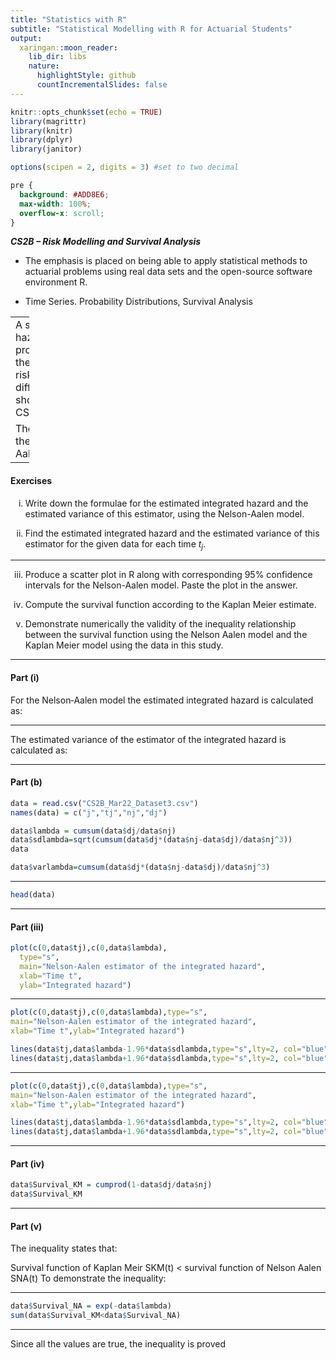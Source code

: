 ```yaml
---
title: "Statistics with R"
subtitle: "Statistical Modelling with R for Actuarial Students"
output:
  xaringan::moon_reader:
    lib_dir: libs
    nature:
      highlightStyle: github
      countIncrementalSlides: false
---
```


```r
knitr::opts_chunk$set(echo = TRUE)
library(magrittr)
library(knitr)
library(dplyr)
library(janitor)

options(scipen = 2, digits = 3) #set to two decimal 
```

```css
pre {
  background: #ADD8E6;
  max-width: 100%;
  overflow-x: scroll;
}
```


***CS2B – Risk Modelling and Survival Analysis ***


* The emphasis is placed on being able to apply statistical methods to actuarial problems using real data sets and the open-source software environment R. 

* Time Series. Probability Distributions, Survival Analysis

---
A study aimed at estimating hazard rates and survival probabilities has produced the results of
Nj=Number at risk and Dj=Decrements for different time intervals tj as shown in 
CS2B_Mar22_Dataset3.csv. 

The researchers analysed the results using Nelson-Aalen model 
of comparison.

---

#### Exercises

i) Write down the formulae for the estimated integrated hazard and the estimated variance of 
this estimator, using the Nelson-Aalen model. 

ii) Find the estimated integrated hazard and the estimated variance of this estimator for the 
given data for each time $t_j$. 


---


iii) Produce a scatter plot in R along with corresponding 95% confidence intervals for the 
Nelson-Aalen model. Paste the plot in the answer.

iv) Compute the survival function according to the Kaplan Meier estimate. 

v) Demonstrate numerically the validity of the inequality relationship between the survival 
function using the Nelson Aalen model and the Kaplan Meier model using the data in this 
study. 


---

#### Part  (i)
For the Nelson‐Aalen model the estimated integrated hazard is calculated as:

---

The estimated variance of the estimator of the integrated hazard is 
calculated as: 
 
 
--- 

#### Part (b)

```r
data = read.csv("CS2B_Mar22_Dataset3.csv")
names(data) = c("j","tj","nj","dj")
```


```r
data$lambda = cumsum(data$dj/data$nj) 
data$sdlambda=sqrt(cumsum(data$dj*(data$nj-data$dj)/data$nj^3)) 
data

data$varlambda=cumsum(data$dj*(data$nj-data$dj)/data$nj^3) 

```


---

```r
head(data)


```

---

#### Part (iii)

```r
plot(c(0,data$tj),c(0,data$lambda),
  type="s",
  main="Nelson-Aalen estimator of the integrated hazard",
  xlab="Time t",
  ylab="Integrated hazard") 

```

---

```r
plot(c(0,data$tj),c(0,data$lambda),type="s",
main="Nelson-Aalen estimator of the integrated hazard",
xlab="Time t",ylab="Integrated hazard")

lines(data$tj,data$lambda-1.96*data$sdlambda,type="s",lty=2, col="blue")
lines(data$tj,data$lambda+1.96*data$sdlambda,type="s",lty=2, col="blue")
```


---

```r
plot(c(0,data$tj),c(0,data$lambda),type="s",
main="Nelson-Aalen estimator of the integrated hazard",
xlab="Time t",ylab="Integrated hazard")

lines(data$tj,data$lambda-1.96*data$sdlambda,type="s",lty=2, col="blue")
lines(data$tj,data$lambda+1.96*data$sdlambda,type="s",lty=2, col="blue")
```
---

#### Part (iv)
```r
data$Survival_KM = cumprod(1-data$dj/data$nj)
data$Survival_KM
```

---

#### Part (v)

The inequality states that:
 
Survival function of Kaplan Meir SKM(t) < survival function of Nelson Aalen SNA(t) 
To demonstrate the inequality:


---

```r
data$Survival_NA = exp(-data$lambda)
sum(data$Survival_KM<data$Survival_NA)
```

---

Since all the values are true, the inequality is proved



